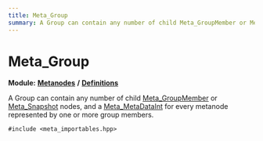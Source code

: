 ```yaml
---
title: Meta_Group
summary: A Group can contain any number of child Meta_GroupMember or Meta_Snapshot nodes, and a Meta_MetaDataInt for every metanode represented by one or more group members. 
---
```


# Meta_Group

**Module:** **[Metanodes](../../modules/metanodes/index.mdx)** **/** **[Definitions](../../modules/metanodes/definitions.mdx)**

A Group can contain any number of child [Meta_GroupMember](../metanodes/meta-group-member.mdx) or [Meta_Snapshot](../metanodes/meta-snapshot.mdx) nodes, and a [Meta_MetaDataInt](../metanodes/meta-meta-data-int.mdx) for every metanode represented by one or more group members. 

`#include <meta_importables.hpp>`
